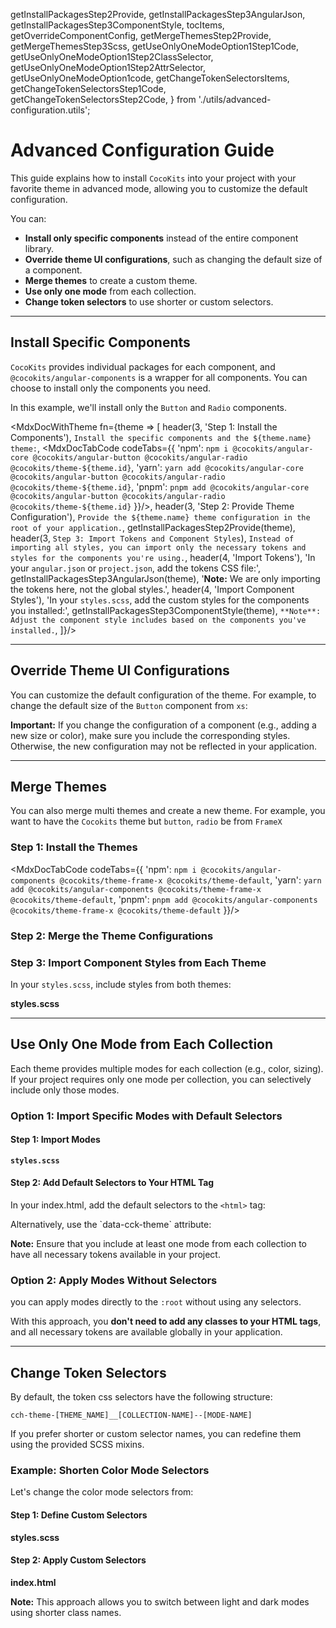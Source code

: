   getInstallPackagesStep2Provide,
  getInstallPackagesStep3AngularJson,
  getInstallPackagesStep3ComponentStyle,
  tocItems,
  getOverrideComponentConfig,
  getMergeThemesStep2Provide,
  getMergeThemesStep3Scss,
  getUseOnlyOneModeOption1Step1Code,
  getUseOnlyOneModeOption1Step2ClassSelector,
  getUseOnlyOneModeOption1Step2AttrSelector,
  getUseOnlyOneModeOption1code,
  getChangeTokenSelectorsItems, getChangeTokenSelectorsStep1Code, getChangeTokenSelectorsStep2Code,
} from './utils/advanced-configuration.utils';


<Meta title='Getting Started/Advanced Configuration'/>

<MdxDocPage groupTitle='Getting Started' toc={tocItems} utilsPage={true}>

# Advanced Configuration Guide

This guide explains how to install `CocoKits` into your project with your favorite theme in advanced mode,
allowing you to customize the default configuration.


You can:
- **Install only specific components** instead of the entire component library.
- **Override theme UI configurations**, such as changing the default size of a component.
- **Merge themes** to create a custom theme.
- **Use only one mode** from each collection.
- **Change token selectors** to use shorter or custom selectors.

---

## Install Specific Components
`CocoKits` provides individual packages for each component, and `@cocokits/angular-components` is a wrapper for all components.
You can choose to install only the components you need.

In this example, we'll install only the `Button` and `Radio` components.

<MdxDocWithTheme fn={theme => [
  header(3, 'Step 1: Install the Components'),
  `Install the specific components and the ${theme.name} theme:`,
  <MdxDocTabCode codeTabs={{
    'npm': `npm i @cocokits/angular-core @cocokits/angular-button @cocokits/angular-radio @cocokits/theme-${theme.id}`,
    'yarn': `yarn add @cocokits/angular-core @cocokits/angular-button @cocokits/angular-radio @cocokits/theme-${theme.id}`,
    'pnpm': `pnpm add @cocokits/angular-core @cocokits/angular-button @cocokits/angular-radio @cocokits/theme-${theme.id}`
  }}/>,
  header(3, 'Step 2: Provide Theme Configuration'),
  `Provide the ${theme.name} theme configuration in the root of your application.`,
  getInstallPackagesStep2Provide(theme),
  header(3, `Step 3: Import Tokens and Component Styles`),
  `Instead of importing all styles, you can import only the necessary tokens and styles for the components you're using.`,
  header(4, 'Import Tokens'),
  'In your `angular.json` or `project.json`, add the tokens CSS file:',
  getInstallPackagesStep3AngularJson(theme),
  '**Note:** We are only importing the tokens here, not the global styles.',
  header(4, 'Import Component Styles'),
  'In your `styles.scss`, add the custom styles for the components you installed:',
  getInstallPackagesStep3ComponentStyle(theme),
  `**Note**: Adjust the component style includes based on the components you've installed.`,
]}/>

---
## Override Theme UI Configurations

You can customize the default configuration of the theme. For example, to change the default size of the `Button` component from `xs`:

<MdxDocWithTheme fn={getOverrideComponentConfig}/>

**Important:** If you change the configuration of a component (e.g., adding a new size or color), make sure you include the corresponding styles. Otherwise, the new configuration may not be reflected in your application.

---

## Merge Themes
You can also merge multi themes and create a new theme. For example, you want to have the `Cocokits` theme but `button`, `radio` be from `FrameX`

### Step 1: Install the Themes

<MdxDocTabCode codeTabs={{
  'npm': `npm i @cocokits/angular-components @cocokits/theme-frame-x @cocokits/theme-default`,
  'yarn': `yarn add @cocokits/angular-components @cocokits/theme-frame-x @cocokits/theme-default`,
  'pnpm': `pnpm add @cocokits/angular-components @cocokits/theme-frame-x @cocokits/theme-default`
}}/>

### Step 2: Merge the Theme Configurations

<MdxDocWithTheme fn={getMergeThemesStep2Provide}/>

### Step 3: Import Component Styles from Each Theme

In your `styles.scss`, include styles from both themes:

**styles.scss**
<MdxDocWithTheme fn={getMergeThemesStep3Scss}/>

---

## Use Only One Mode from Each Collection
Each theme provides multiple modes for each collection (e.g., color, sizing). If your project requires only one mode per collection,
you can selectively include only those modes.

### Option 1: Import Specific Modes with Default Selectors

#### Step 1: Import Modes
**`styles.scss`**
<MdxDocWithTheme fn={getUseOnlyOneModeOption1Step1Code}/>


#### Step 2: Add Default Selectors to Your HTML Tag
In your index.html, add the default selectors to the `<html>` tag:

<MdxDocWithTheme fn={getUseOnlyOneModeOption1Step2ClassSelector}/>
Alternatively, use the `data-cck-theme` attribute:
<MdxDocWithTheme fn={getUseOnlyOneModeOption1Step2AttrSelector}/>

**Note:** Ensure that you include at least one mode from each collection to have all necessary tokens available in your project.

### Option 2: Apply Modes Without Selectors
you can apply modes directly to the `:root` without using any selectors.
<MdxDocWithTheme fn={getUseOnlyOneModeOption1code}/>

With this approach, you **don't need to add any classes to your HTML tags**, and all necessary tokens are available globally in your application.

---

## Change Token Selectors
By default, the token css selectors have the following structure:

````
cch-theme-[THEME_NAME]__[COLLECTION-NAME]--[MODE-NAME]
````
If you prefer shorter or custom selector names, you can redefine them using the provided SCSS mixins.

### Example: Shorten Color Mode Selectors
Let's change the color mode selectors from:
<MdxDocWithTheme fn={getChangeTokenSelectorsItems}/>

#### Step 1: Define Custom Selectors
**styles.scss**
<MdxDocWithTheme fn={getChangeTokenSelectorsStep1Code}/>

#### Step 2: Apply Custom Selectors
**index.html**
<MdxDocWithTheme fn={getChangeTokenSelectorsStep2Code}/>

**Note:** This approach allows you to switch between light and dark modes using shorter class names.

</MdxDocPage>
